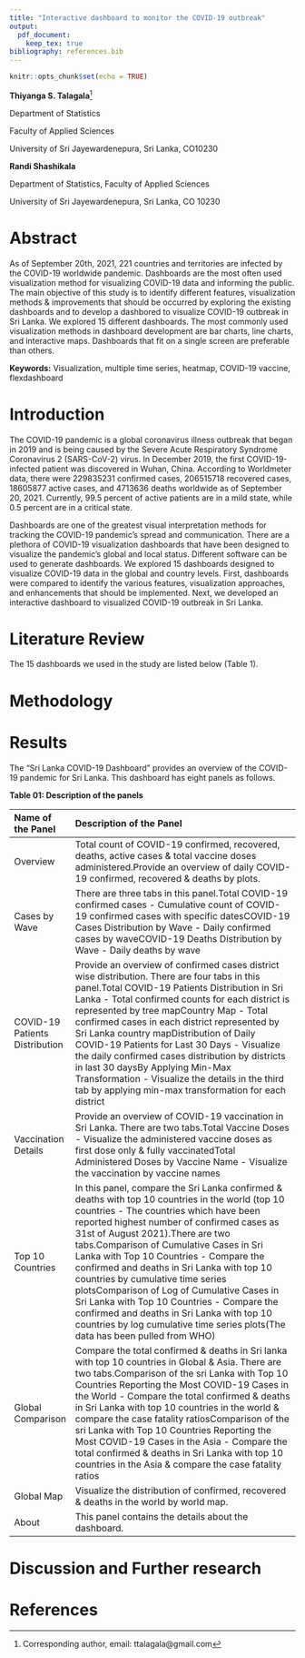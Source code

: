 ```yaml
---
title: "Interactive dashboard to monitor the COVID-19 outbreak"
output: 
  pdf_document: 
    keep_tex: true
bibliography: references.bib
---
```


```r
knitr::opts_chunk$set(echo = TRUE)
```


**Thiyanga S. Talagala**^[Corresponding author, email: ttalagala@gmail.com]

Department of Statistics 

Faculty of Applied Sciences 

University of Sri Jayewardenepura, Sri Lanka, CO10230

\hspace{3cm}


**Randi Shashikala**

Department of Statistics, Faculty of Applied Sciences

University of Sri Jayewardenepura, Sri Lanka, CO 10230


# Abstract

As of September 20th, 2021, 221 countries and territories are infected by the COVID-19 worldwide pandemic. Dashboards are the most often used visualization method for visualizing COVID-19 data and informing the public. The main objective of this study is to identify different features, visualization methods & improvements that should be occurred by exploring the existing dashboards and to develop a dashbored to visualize COVID-19 outbreak in Sri Lanka. We explored 15 different dashboards. The most commonly used visualization methods in dashboard development are bar charts, line charts, and interactive maps. Dashboards that fit on a single screen are preferable than others.


**Keywords:** Visualization, multiple time series, heatmap, COVID-19 vaccine, flexdashboard

# Introduction

The COVID-19 pandemic is a global coronavirus illness outbreak that began in 2019 and is being caused by the Severe Acute Respiratory Syndrome Coronavirus 2 (SARS-CoV-2) virus. In December 2019, the first COVID-19-infected patient was discovered in Wuhan, China. According to Worldmeter data, there were 229835231 confirmed cases, 206515718 recovered cases, 18605877 active cases, and 4713636 deaths worldwide as of September 20, 2021. Currently, 99.5 percent of active patients are in a mild state, while 0.5 percent are in a critical state.

Dashboards are one of the greatest visual interpretation methods for tracking the COVID-19 pandemic's spread and communication. There are a plethora of COVID-19 visualization dashboards that have been designed to visualize the pandemic's global and local status. Different software can be used to generate dashboards. We explored 15 dashboards designed to visualize COVID-19 data in the global and country levels. First, dashboards were compared to identify the various features, visualization approaches, and enhancements that should be implemented. Next, we developed an interactive dashboard to visualized COVID-19 outbreak in Sri Lanka.

# Literature Review

The 15 dashboards we used in the study are listed below (Table 1).



# Methodology

\newpage



# Results


The "Sri Lanka COVID-19 Dashboard" provides an overview of the COVID-19 pandemic for Sri Lanka. This dashboard has eight panels as follows.

**Table 01: Description of the panels**

| **Name of the Panel**|**Description of the Panel**| 
|:------|:----------------------------------------------|
|Overview          |Total count of COVID-19 confirmed, recovered, deaths, active cases & total vaccine doses administered.\hfill\break Provide an overview of daily COVID-19 confirmed, recovered & deaths by plots.\hfill\break|
|Cases by Wave| There are three tabs in this panel.\hfill\break  * Total COVID-19 confirmed cases - Cumulative count of COVID-19 confirmed cases with specific dates\hfill\break * COVID-19 Cases Distribution by Wave - Daily confirmed cases by wave\hfill\break * COVID-19 Deaths Distribution by Wave - Daily deaths by wave\hfill\break| 
|COVID-19 Patients Distribution | Provide an overview of confirmed cases district wise distribution. There are four tabs in this panel.\hfill\break * Total COVID-19 Patients Distribution in Sri Lanka - Total confirmed counts for each district is represented by tree map\hfill\break * Country Map - Total confirmed cases in each district represented by Sri Lanka country map\hfill\break * Distribution of Daily COVID-19 Patients for Last 30 Days - Visualize the daily confirmed cases distribution by districts in last 30 days\hfill\break * By Applying Min-Max Transformation - Visualize the details in the third tab by applying min-max transformation for each district\hfill\break|
|Vaccination Details | Provide an overview of COVID-19 vaccination in Sri Lanka. There are two tabs.\hfill\break * Total Vaccine Doses - Visualize the administered vaccine doses as first dose only & fully vaccinated\hfill\break * Total Administered Doses by Vaccine Name - Visualize the vaccination by vaccine names\hfill\break|
| Top 10 Countries| In this panel, compare the Sri Lanka confirmed & deaths with top 10 countries in the world (top 10 countries - The countries which have been reported highest number of confirmed cases as 31st of August 2021).\hfill\break There are two tabs.\hfill\break * Comparison of Cumulative Cases in Sri Lanka with Top 10 Countries - Compare the confirmed and deaths in Sri Lanka with top 10 countries by cumulative time series plots\hfill\break * Comparison of Log of Cumulative Cases in Sri Lanka with Top 10 Countries -  Compare the confirmed and deaths in Sri Lanka with top 10 countries by log cumulative time series plots\hfill\break (The data has been pulled from WHO)\hfill\break|
|Global Comparison | Compare the total confirmed & deaths in Sri lanka with top 10 countries in Global & Asia. There are two tabs.\hfill\break * Comparison of the sri Lanka with Top 10 Countries Reporting the Most COVID-19 Cases in the World - Compare the total confirmed & deaths in Sri Lanka with top 10 countries in the world & compare the case fatality ratios\hfill\break * Comparison of the sri Lanka with Top 10 Countries Reporting the Most COVID-19 Cases in the Asia - Compare the total confirmed & deaths in Sri Lanka with top 10 countries in the Asia & compare the case fatality ratios\hfill\break|
|Global Map| Visualize the distribution of confirmed, recovered & deaths in the world by world map.\hfill\break|
|About | This panel contains the details about the dashboard.|





# Discussion and Further research


# References


